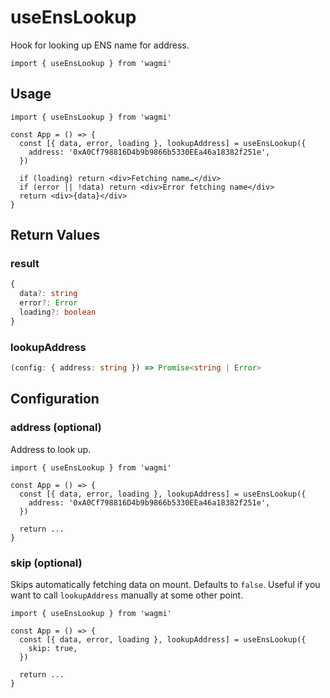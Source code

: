 # useEnsLookup

Hook for looking up ENS name for address.

```tsx
import { useEnsLookup } from 'wagmi'
```

## Usage

```tsx
import { useEnsLookup } from 'wagmi'

const App = () => {
  const [{ data, error, loading }, lookupAddress] = useEnsLookup({
    address: '0xA0Cf798816D4b9b9866b5330EEa46a18382f251e',
  })

  if (loading) return <div>Fetching name…</div>
  if (error || !data) return <div>Error fetching name</div>
  return <div>{data}</div>
}
```

## Return Values

### result

```ts
{
  data?: string
  error?: Error
  loading?: boolean
}
```

### lookupAddress

```ts
(config: { address: string }) => Promise<string | Error>
```

## Configuration

### address (optional)

Address to look up.

```tsx highlight='5'
import { useEnsLookup } from 'wagmi'

const App = () => {
  const [{ data, error, loading }, lookupAddress] = useEnsLookup({
    address: '0xA0Cf798816D4b9b9866b5330EEa46a18382f251e',
  })

  return ...
}
```

### skip (optional)

Skips automatically fetching data on mount. Defaults to `false`. Useful if you want to call `lookupAddress` manually at some other point.

```tsx highlight='5'
import { useEnsLookup } from 'wagmi'

const App = () => {
  const [{ data, error, loading }, lookupAddress] = useEnsLookup({
    skip: true,
  })

  return ...
}
```
